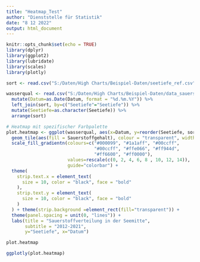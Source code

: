 ---
title: "Heatmap_Test"
author: "Dienststelle für Statistik"
date: "8 12 2022"
output: html_document
---

```{r setup, include=FALSE}
knitr::opts_chunk$set(echo = TRUE)
library(dplyr)
library(ggplot2)
library(lubridate)
library(scales)
library(plotly)

sort <- read.csv("S:/Daten/High Charts/Beispiel-Daten/seetiefe_ref.csv", header = TRUE, sep=";")

wasserqual <- read.csv("S:/Daten/High Charts/Beispiel-Daten/data_sauerstoff_see.csv", header = TRUE, sep=";") %>% 
  mutate(Datum=as.Date(Datum, format = "%d.%m.%Y")) %>% 
  left_join(sort, by=c("Seetiefe"="Seetiefe")) %>% 
  mutate(Seetiefe=as.character(Seetiefe)) %>% 
  arrange(sort)

# Heatmap mit spezifischer Farbpalette
plot.heatmap <- ggplot(wasserqual, aes(x=Datum, y=reorder(Seetiefe, sort))) +
  geom_tile(aes(fill = Sauerstoffgehalt), colour = "transparent", width = 50, height = 2) +
  scale_fill_gradientn(colours=c("#000099", "#1a1aff", "#00ccff",
                                 "#00ccff", "#ffe066", "#ff944d",
                                 "#ff6600", "#ff0000"),
                       values=rescale(c(0, 2, 4, 6, 8 , 10, 12, 14)),
                       guide="colorbar") + 
  theme(
    strip.text.x = element_text(
      size = 10, color = "black", face = "bold"
    ),
    strip.text.y = element_text(
      size = 10, color = "black", face = "bold"
    )
  ) + theme(strip.background =element_rect(fill="transparent")) + 
  theme(panel.spacing = unit(0, "lines")) +
  labs(title = "Sauerstoffverteilung in der Seemitte", 
       subtitle = "2012-2021",
       y="Seetiefe", x="Datum") 

```


```{r include=FALSE}
plot.heatmap
```


```{r echo=FALSE}
ggplotly(plot.heatmap)

```


